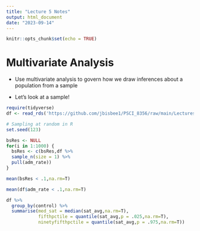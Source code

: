 ```yaml
---
title: "Lecture 5 Notes"
output: html_document
date: "2023-09-14"
---
```


```r
knitr::opts_chunk$set(echo = TRUE)
```

# Multivariate Analysis

- Use multivariate analysis to govern how we draw inferences about a population from a sample

- Let's look at a sample!

```r
require(tidyverse)
df <- read_rds('https://github.com/jbisbee1/PSCI_8356/raw/main/Lectures/Data/sc_debt.Rds')

# Sampling at random in R
set.seed(123)

bsRes <- NULL
for(i in 1:1000) {
  bsRes <- c(bsRes,df %>%
  sample_n(size = 1) %>%
  pull(adm_rate))
}

mean(bsRes < .1,na.rm=T)

mean(df$adm_rate < .1,na.rm=T)
```

```r
df %>%
  group_by(control) %>%
  summarise(med_sat = median(sat_avg,na.rm=T),
            fifthpctile = quantile(sat_avg,p = .025,na.rm=T),
            ninetyfifthpctile = quantile(sat_avg,p = .975,na.rm=T))
```

